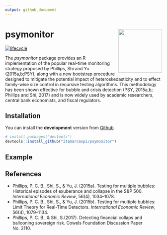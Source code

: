 ```yaml
---
output: github_document
---
```


<!-- README.md is generated from README.Rmd. Please edit that file -->


# psymonitor <img src="man/figures/logo.png" align="right" height=140/>


[![lifecycle](https://img.shields.io/badge/lifecycle-experimental-orange.svg)](https://www.tidyverse.org/lifecycle/#experimental)

The *psymonitor* package provides an R implementation of the popular real-time monitoring strategy proposed by Phillips, Shi and Yu (2015a,b;PSY), along with a new bootstrap procedure designed to mitigate the potential impact of heteroskedasticity and to effect family-wise size control in recursive testing algorithms. This methodology has been shown effective for bubble and crisis detection (PSY, 2015a,b; Phillips and Shi, 2017) and is now widely used by academic researchers, central bank economists, and fiscal regulators.

## Installation

You can install the **development** version from
[Github](https://github.com/itamarcaspi/psymonitor/)

```r
# install.packages("devtools")
devtools::install_github("itamarcaspi/psymonitor")
```

## Example


## References
  * Phillips, P. C. B., Shi, S., & Yu, J. (2015a).  Testing for multiple bubbles: Historical episodes of exuberance and collapse in the S&P 500. *International Economic Review*, 56(4), 1034--1078.
  * Phillips, P. C. B., Shi, S., & Yu, J. (2015b). Testing for multiple bubbles: Limit Theory for Real-Time Detectors. *International Economic Review*, 56(4), 1079--1134.
  * Phillips, P. C. B., & Shi, S.(2017). Detecting financial collaps and ballooning sovereign risk. Cowels Foundation Discussion Paper No. 2110.
  
